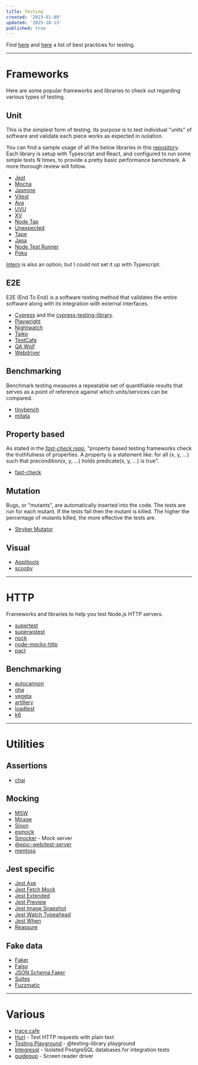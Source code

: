 ```yaml
---
title: Testing
created: '2023-01-09'
updated: '2025-10-13'
published: true
---
```


Find [here](https://github.com/goldbergyoni/javascript-testing-best-practices) and
[here](https://github.com/testjavascript/nodejs-integration-tests-best-practices) a list of best practices for testing.

---

# Frameworks

Here are some popular frameworks and libraries to check out regarding various types of testing.

## Unit

This is the simplest form of testing. Its purpose is to test individual "units" of software and validate each piece works as expected in isolation.

You can find a sample usage of all the below libraries in this [repository](https://github.com/AlexGavalas/test-runners).
Each library is setup with Typescript and React, and configured to run some simple tests N times, to provide a pretty basic performance benchmark.
A more thorough review will follow.

- [Jest](https://github.com/facebook/jest)
- [Mocha](https://github.com/mochajs/mocha)
- [Jasmine](https://github.com/jasmine/jasmine)
- [Vitest](https://github.com/vitest-dev/vitest)
- [Ava](https://github.com/avajs/ava)
- [UVU](https://github.com/lukeed/uvu)
- [XV](https://github.com/typicode/xv)
- [Node Tap](https://github.com/tapjs/node-tap)
- [Unexpected](https://github.com/unexpectedjs/unexpected)
- [Tape](https://github.com/ljharb/tape)
- [Japa](https://github.com/japa/runner)
- [Node Test Runner](https://nodejs.org/docs/latest-v18.x/api/test.html)
- [Poku](https://github.com/wellwelwel/poku)

[Intern](https://github.com/theintern/intern) is also an option, but I could not set it up with Typescript.

## E2E

E2E (End To End) is a software testing method that validates the entire software along with its integration with external interfaces.

- [Cypress](https://github.com/cypress-io/cypress) and the [cypress-testing-library](https://github.com/testing-library/cypress-testing-library).
- [Playwright](https://github.com/microsoft/playwright)
- [Nightwatch](https://github.com/nightwatchjs/nightwatch)
- [Taiko](https://github.com/getgauge/taiko)
- [TestCafe](https://github.com/DevExpress/testcafe)
- [QA Wolf](https://github.com/qawolf/qawolf)
- [Webdriver](https://github.com/webdriverio/webdriverio)

## Benchmarking

Benchmark testing measures a repeatable set of quantifiable results that serves as a point of reference against which units/services can be compared.

- [tinybench](https://github.com/tinylibs/tinybench)
- [mitata](https://github.com/evanwashere/mitata)

## Property based

As stated in the <cite>[fast-check repo](https://github.com/dubzzz/fast-check)</cite>,
"property based testing frameworks check the truthfulness of properties.
A property is a statement like: for all (x, y, ...) such that precondition(x, y, ...) holds predicate(x, y, ...) is true".

- [fast-check](https://github.com/dubzzz/fast-check)

## Mutation

Bugs, or "mutants", are automatically inserted into the code. The tests are run for each mutant.
If the tests fail then the mutant is killed. The higher the percentage of mutants killed, the more effective the tests are.

- [Stryker Mutator](https://github.com/stryker-mutator/stryker-js)

## Visual

- [Applitools](https://applitools.com)
- [scooby](https://github.com/AnimaApp/scooby)

---

# HTTP

Frameworks and libraries to help you test Node.js HTTP servers.

- [supertest](https://github.com/ladjs/supertest)
- [superwstest](https://github.com/davidje13/superwstest)
- [nock](https://github.com/nock/nock)
- [node-mocks-http](https://github.com/howardabrams/node-mocks-http)
- [pact](https://github.com/pact-foundation/pact-js)

## Benchmarking

- [autocannon](https://github.com/mcollina/autocannon)
- [oha](https://github.com/hatoo/oha)
- [vegeta](https://github.com/tsenart/vegeta)
- [artillery](https://github.com/artilleryio/artillery)
- [loadtest](https://github.com/alexfernandez/loadtest)
- [k6](https://github.com/grafana/k6)

---

# Utilities

## Assertions

- [chai](https://github.com/chaijs/chai)

## Mocking

- [MSW](https://github.com/mswjs/msw)
- [Mirage](https://github.com/miragejs/miragejs)
- [Sinon](https://github.com/sinonjs/sinon)
- [esmock](https://github.com/iambumblehead/esmock)
- [Smocker](https://github.com/smocker-dev/smocker) - Mock server
- [@epic-web/test-server](https://github.com/epicweb-dev/test-server)
- [mentoss](https://github.com/humanwhocodes/mentoss)

## Jest specific

- [Jest Axe](https://github.com/nickcolley/jest-axe)
- [Jest Fetch Mock](https://github.com/jefflau/jest-fetch-mock)
- [Jest Extended](https://github.com/jest-community/jest-extended)
- [Jest Preview](https://github.com/nvh95/jest-preview)
- [Jest Image Snapshot](https://github.com/americanexpress/jest-image-snapshot)
- [Jest Watch Typeahead](https://github.com/jest-community/jest-watch-typeahead)
- [Jest When](https://github.com/timkindberg/jest-when)
- [Reassure](https://github.com/callstack/reassure)

## Fake data

- [Faker](https://github.com/faker-js/faker)
- [Falso](https://github.com/ngneat/falso)
- [JSON Schema Faker](https://github.com/json-schema-faker/json-schema-faker)
- [Suites](https://github.com/suites-dev/suites)
- [Fuzzmatic](https://github.com/ashleydavis/fuzzmatic)

---

# Various

- [trace.cafe](https://trace.cafe)
- [Hurl](https://github.com/Orange-OpenSource/hurl) - Test HTTP requests with plain text
- [Testing Playground](https://testing-playground.com) - @testing-library playground
- [Integresql](https://github.com/allaboutapps/integresql) - Isolated PostgreSQL databases for integration tests
- [guidepup](https://github.com/guidepup/guidepup) - Screen reader driver
